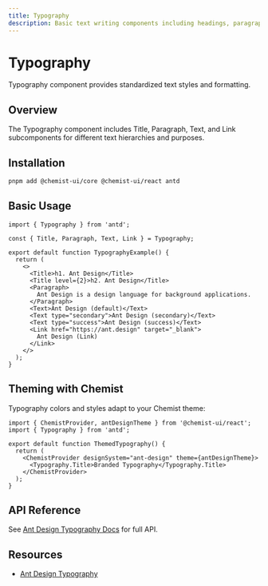 ```yaml
---
title: Typography
description: Basic text writing components including headings, paragraphs, and text formatting.
---
```


# Typography

Typography component provides standardized text styles and formatting.

## Overview

The Typography component includes Title, Paragraph, Text, and Link subcomponents for different text hierarchies and purposes.

## Installation

```bash
pnpm add @chemist-ui/core @chemist-ui/react antd
```

## Basic Usage

```tsx
import { Typography } from 'antd';

const { Title, Paragraph, Text, Link } = Typography;

export default function TypographyExample() {
  return (
    <>
      <Title>h1. Ant Design</Title>
      <Title level={2}>h2. Ant Design</Title>
      <Paragraph>
        Ant Design is a design language for background applications.
      </Paragraph>
      <Text>Ant Design (default)</Text>
      <Text type="secondary">Ant Design (secondary)</Text>
      <Text type="success">Ant Design (success)</Text>
      <Link href="https://ant.design" target="_blank">
        Ant Design (Link)
      </Link>
    </>
  );
}
```

## Theming with Chemist

Typography colors and styles adapt to your Chemist theme:

```tsx
import { ChemistProvider, antDesignTheme } from '@chemist-ui/react';
import { Typography } from 'antd';

export default function ThemedTypography() {
  return (
    <ChemistProvider designSystem="ant-design" theme={antDesignTheme}>
      <Typography.Title>Branded Typography</Typography.Title>
    </ChemistProvider>
  );
}
```

## API Reference

See [Ant Design Typography Docs](https://ant.design/components/typography) for full API.

## Resources

- [Ant Design Typography](https://ant.design/components/typography)
